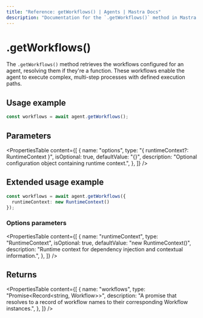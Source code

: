 ```yaml
---
title: "Reference: getWorkflows() | Agents | Mastra Docs"
description: "Documentation for the `.getWorkflows()` method in Mastra agents, which retrieves the workflows that the agent can execute."
---
```


# .getWorkflows()

The `.getWorkflows()` method retrieves the workflows configured for an agent, resolving them if they're a function. These workflows enable the agent to execute complex, multi-step processes with defined execution paths.

## Usage example

```typescript showLineNumbers copy
const workflows = await agent.getWorkflows();
```

## Parameters

<PropertiesTable
  content={[
    {
      name: "options",
      type: "{ runtimeContext?: RuntimeContext }",
      isOptional: true,
      defaultValue: "{}",
      description: "Optional configuration object containing runtime context.",
    },
  ]}
/>

## Extended usage example

```typescript showLineNumbers copy
const workflows = await agent.getWorkflows({
  runtimeContext: new RuntimeContext()
});
```

### Options parameters

<PropertiesTable
  content={[
    {
      name: "runtimeContext",
      type: "RuntimeContext",
      isOptional: true,
      defaultValue: "new RuntimeContext()",
      description: "Runtime context for dependency injection and contextual information.",
    },
  ]}
/>

## Returns

<PropertiesTable
  content={[
    {
      name: "workflows",
      type: "Promise<Record<string, Workflow>>",
      description: "A promise that resolves to a record of workflow names to their corresponding Workflow instances.",
    },
  ]}
/>
